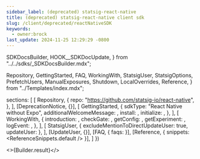 ```yaml
---
sidebar_label: (deprecated) statsig-react-native
title: (deprecated) statsig-react-native client sdk
slug: /client/deprecated/reactNativeSDK
keywords:
  - owner:brock
last_update: 2024-11-25 12:29:29 -0800
---
```




  SDKDocsBuilder,
  HOOK__SDKDocUpdate,
} from "../../sdks/_SDKDocsBuilder.mdx";

  Repository,
  GettingStarted,
  FAQ,
  WorkingWith,
  StatsigUser,
  StatsigOptions,
  PrefetchUsers,
  ManualExposures,
  Shutdown,
  LocalOverrides,
  Reference,
} from "../Templates/index.mdx";



  sections: [
    [
      Repository,
      {
        repo: "https://github.com/statsig-io/react-native",
      },
    ],
    [DeprecationNotice, {}],
    [
      GettingStarted,
      {
        sdkType: "React Native without Expo",
        additionalWelcomeMessage: <AdditionalWelcome />,
        install: <Install />,
        initialize: <Initialize />,
      },
    ],
    [
      WorkingWith,
      {
        introduction: <WorkingWithIntro />,
        checkGate: <CheckGate />,
        getConfig: <GetConfig />,
        getExperiment: <GetExperiment />,
        logEvent: <LogEvent />,
      },
    ],
    [
      StatsigUser,
      { excludeMentionToDirectUpdateUser: true, updateUser: <InitUser /> },
    ],
    [UpdateUser, {}],
    [FAQ, { faqs: <MoreFAQs /> }],
    [Reference, { snippets: <ReferenceSnippets.default /> }],
  ]
})


<>{Builder.result}</>

